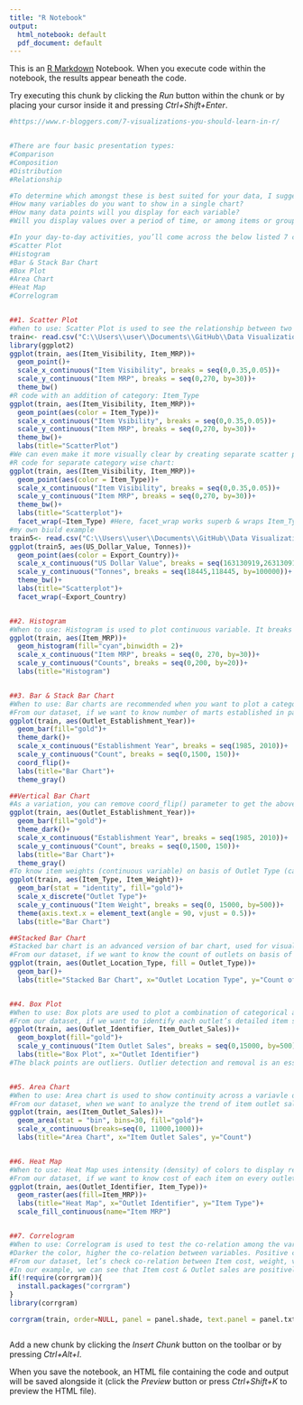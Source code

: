 ```yaml
---
title: "R Notebook"
output:
  html_notebook: default
  pdf_document: default
---
```


This is an [R Markdown](http://rmarkdown.rstudio.com) Notebook. When you execute code within the notebook, the results appear beneath the code. 

Try executing this chunk by clicking the *Run* button within the chunk or by placing your cursor inside it and pressing *Ctrl+Shift+Enter*. 

```r
#https://www.r-bloggers.com/7-visualizations-you-should-learn-in-r/


#There are four basic presentation types:
#Comparison
#Composition
#Distribution
#Relationship

#To determine which amongst these is best suited for your data, I suggest you should answer a few questions like,
#How many variables do you want to show in a single chart?
#How many data points will you display for each variable?
#Will you display values over a period of time, or among items or groups?

#In your day-to-day activities, you’ll come across the below listed 7 charts most of the time.
#Scatter Plot
#Histogram
#Bar & Stack Bar Chart
#Box Plot
#Area Chart
#Heat Map
#Correlogram


##1. Scatter Plot
#When to use: Scatter Plot is used to see the relationship between two continuous variables
train<- read.csv("C:\\Users\\user\\Documents\\GitHub\\Data Visualizations R\\Big Mart Dataset.csv")
library(ggplot2)
ggplot(train, aes(Item_Visibility, Item_MRP))+
  geom_point()+
  scale_x_continuous("Item Visibility", breaks = seq(0,0.35,0.05))+
  scale_y_continuous("Item MRP", breaks = seq(0,270, by=30))+
  theme_bw()
#R code with an addition of category: Item_Type
ggplot(train, aes(Item_Visibility, Item_MRP))+
  geom_point(aes(color = Item_Type))+
  scale_x_continuous("Item Vsibility", breaks = seq(0,0.35,0.05))+
  scale_y_continuous("Item MRP", breaks = seq(0,270, by=30))+
  theme_bw()+
  labs(title="ScatterPlot")
#We can even make it more visually clear by creating separate scatter plots for each separate Item_Type as shown below.
#R code for separate category wise chart:
ggplot(train, aes(Item_Visibility, Item_MRP))+
  geom_point(aes(color = Item_Type))+
  scale_x_continuous("Item Visibility", breaks = seq(0,0.35,0.05))+
  scale_y_continuous("Item MRP", breaks = seq(0,270, by=30))+
  theme_bw()+
  labs(title="Scatterplot")+
  facet_wrap(~Item_Type) #Here, facet_wrap works superb & wraps Item_Type in rectangular layout.
#my own biuld example
train5<- read.csv("C:\\Users\\user\\Documents\\GitHub\\Data Visualizations R\\data.csv")
ggplot(train5, aes(US_Dollar_Value, Tonnes))+
  geom_point(aes(color = Export_Country))+
  scale_x_continuous("US Dollar Value", breaks = seq(163130919,263130919,1000000))+
  scale_y_continuous("Tonnes", breaks = seq(18445,118445, by=100000))+
  theme_bw()+
  labs(title="Scatterplot")+
  facet_wrap(~Export_Country)


##2. Histogram
#When to use: Histogram is used to plot continuous variable. It breaks the data into bins and shows frequency distribution of these bins. We can always change the bin size and see the effect it has on visualization.
ggplot(train, aes(Item_MRP))+
  geom_histogram(fill="cyan",binwidth = 2)+
  scale_x_continuous("Item MRP", breaks = seq(0, 270, by=30))+
  scale_y_continuous("Counts", breaks = seq(0,200, by=20))+
  labs(title="Histogram")


##3. Bar & Stack Bar Chart
#When to use: Bar charts are recommended when you want to plot a categorical variable or a combination of continuous and categorical variable.
#From our dataset, if we want to know number of marts established in particular year, then bar chart would be most suitable option, use variable Establishment Year as shown below.
ggplot(train, aes(Outlet_Establishment_Year))+
  geom_bar(fill="gold")+
  theme_dark()+
  scale_x_continuous("Establishment Year", breaks = seq(1985, 2010))+
  scale_y_continuous("Count", breaks = seq(0,1500, 150))+
  coord_flip()+
  labs(title="Bar Chart")+
  theme_gray()

##Vertical Bar Chart
#As a variation, you can remove coord_flip() parameter to get the above bar chart vertically.
ggplot(train, aes(Outlet_Establishment_Year))+
  geom_bar(fill="gold")+
  theme_dark()+
  scale_x_continuous("Establishment Year", breaks = seq(1985, 2010))+
  scale_y_continuous("Count", breaks = seq(0,1500, 150))+
  labs(title="Bar Chart")+
  theme_gray()
#To know item weights (continuous variable) on basis of Outlet Type (categorical variable) on single bar chart, use following code:
ggplot(train, aes(Item_Type, Item_Weight))+
  geom_bar(stat = "identity", fill="gold")+
  scale_x_discrete("Outlet Type")+
  scale_y_continuous("Item Weight", breaks = seq(0, 15000, by=500))+
  theme(axis.text.x = element_text(angle = 90, vjust = 0.5))+
  labs(title="Bar Chart")

##Stacked Bar Chart
#Stacked bar chart is an advanced version of bar chart, used for visualizing a combination of caregorical variables.
#From our dataset, if we want to know the count of outlets on basis of categorical variables like its type (Outlet Type) and location (Outlet Location Type) both, stack chart will visualize the scenario in most useful manner.
ggplot(train, aes(Outlet_Location_Type, fill = Outlet_Type))+
  geom_bar()+
  labs(title="Stacked Bar Chart", x="Outlet Location Type", y="Count of Outlets")


##4. Box Plot
#When to use: Box plots are used to plot a combination of categorical and continuous variables. This plot is useful for visualizing the spread of the data and detect outliers. It shows five statistically significant numbers - the minimum, the 25th percentile, the median, the 75th percentile and the maximum.
#From our dataset, if we want to identify each outlet’s detailed item sales including minimum, maximum & median numbers, box plot can be helpful. In addition, it also gives values of outliers of item sales for each outlet as shown in below chart.
ggplot(train, aes(Outlet_Identifier, Item_Outlet_Sales))+
  geom_boxplot(fill="gold")+
  scale_y_continuous("Item Outlet Sales", breaks = seq(0,15000, by=500))+
  labs(title="Box Plot", x="Outlet Identifier")
#The black points are outliers. Outlier detection and removal is an essential step of successful data exploration.


##5. Area Chart
#When to use: Area chart is used to show continuity across a variavle or dataset. It is very much same as line chart and is commonly used for time series plots. Alternatively, it is also used to plot continuous variables and analyze the underlying needs.
#From our dataset, when we want to analyze the trend of item outlet sales, area chart can be plotted as shown below. It shows count of outlets on basis of sales.
ggplot(train, aes(Item_Outlet_Sales))+
  geom_area(stat = "bin", bins=30, fill="gold")+
  scale_x_continuous(breaks=seq(0, 11000,1000))+
  labs(title="Area Chart", x="Item Outlet Sales", y="Count")


##6. Heat Map
#When to use: Heat Map uses intensity (density) of colors to display relationship between two or three or many variables in a two dimensional image. It allows you to explore two dimensions as the axis and the third dimension by intensity of color.
#From our dataset, if we want to know cost of each item on every outlet, we can plot heatmap as shown below using three variables Item MRP, Outlet Identifier & Item Type from our mart dataset.
ggplot(train, aes(Outlet_Identifier, Item_Type))+
  geom_raster(aes(fill=Item_MRP))+
  labs(title="Heat Map", x="Outlet Identifier", y="Item Type")+
  scale_fill_continuous(name="Item MRP")


##7. Correlogram
#When to use: Correlogram is used to test the co-relation among the variable available in the data set. The cells of the matrix can be shaded or colored to show the co-relation value.
#Darker the color, higher the co-relation between variables. Positive co-relations are displayed in blue and negative correlations in red color. Color intensity is proportional to the co-relation value.
#From our dataset, let’s check co-relation between Item cost, weight, visibility along with Outlet establishment year and Outlet sales from below plot.
#In our example, we can see that Item cost & Outlet sales are positively correlated while Item weight & its visibility are negatively correlated.
if(!require(corrgram)){
  install.packages("corrgram")
}
library(corrgram)

corrgram(train, order=NULL, panel = panel.shade, text.panel = panel.txt, main="Correlogram")



```

Add a new chunk by clicking the *Insert Chunk* button on the toolbar or by pressing *Ctrl+Alt+I*.

When you save the notebook, an HTML file containing the code and output will be saved alongside it (click the *Preview* button or press *Ctrl+Shift+K* to preview the HTML file).
